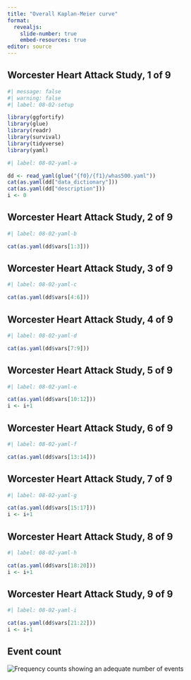 ```yaml
---
title: "Overall Kaplan-Meier curve"
format: 
  revealjs:
    slide-number: true
    embed-resources: true
editor: source
---
```


## Worcester Heart Attack Study, 1 of 9

```r
#| message: false
#| warning: false
#| label: 08-02-setup

library(ggfortify)
library(glue)
library(readr)
library(survival)
library(tidyverse)
library(yaml)
```

```r
#| label: 08-02-yaml-a

dd <- read_yaml(glue("{f0}/{f1}/whas500.yaml"))
cat(as.yaml(dd["data_dictionary"]))
cat(as.yaml(dd["description"]))
i <- 0
```

::: notes

:::

## Worcester Heart Attack Study, 2 of 9

```r
#| label: 08-02-yaml-b

cat(as.yaml(dd$vars[1:3]))
```

::: notes

:::

## Worcester Heart Attack Study, 3 of 9

```r
#| label: 08-02-yaml-c

cat(as.yaml(dd$vars[4:6]))
```

::: notes

:::

## Worcester Heart Attack Study, 4 of 9

```r
#| label: 08-02-yaml-d

cat(as.yaml(dd$vars[7:9]))
```

::: notes

:::

## Worcester Heart Attack Study, 5 of 9

```r
#| label: 08-02-yaml-e

cat(as.yaml(dd$vars[10:12]))
i <- i+1
```

::: notes

:::

## Worcester Heart Attack Study, 6 of 9

```r
#| label: 08-02-yaml-f

cat(as.yaml(dd$vars[13:14]))
```

::: notes

:::

## Worcester Heart Attack Study, 7 of 9

```r
#| label: 08-02-yaml-g

cat(as.yaml(dd$vars[15:17]))
i <- i+1
```

::: notes

:::

## Worcester Heart Attack Study, 8 of 9

```r
#| label: 08-02-yaml-h

cat(as.yaml(dd$vars[18:20]))
i <- i+1
```

::: notes

:::

## Worcester Heart Attack Study, 9 of 9

```r
#| label: 08-02-yaml-i

cat(as.yaml(dd$vars[21:22]))
i <- i+1
```

::: notes

:::

## Event count

![](images/whas-01.png "Frequency counts showing an adequate number of events")

::: notes

:::

